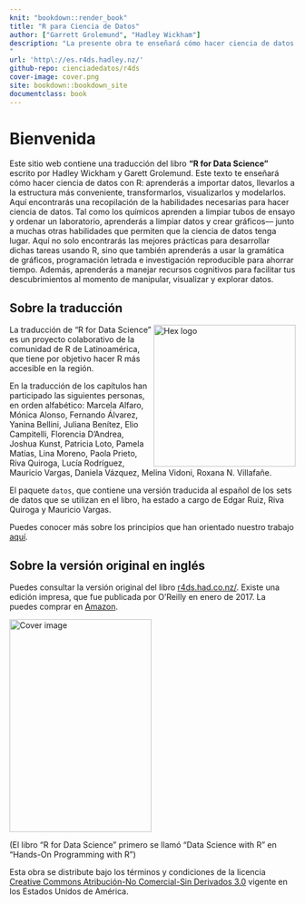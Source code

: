 ```yaml
---
knit: "bookdown::render_book"
title: "R para Ciencia de Datos"
author: ["Garrett Grolemund", "Hadley Wickham"]
description: "La presente obra te enseñará cómo hacer ciencia de datos con R: aprenderás a importar datos en R, llevarlos a la estructura más conveniente, transformarlos, visualizarlos y modelarlos. En este texto encontrarás una recopilación de la habilidades necesarias para hacer ciencia de datos. Tal como los químicos aprenden a limpiar tubos de ensayo y ordenar un laboratorio, aprenderás a limpiar datos y crear gráficos---junto a muchas otras habilidades. Estas habilidades permiten que tenga lugar la ciencia de datos y aquí encontrarás las mejores prácticas para desarrollar dichas tareas usando R. También aprenderás a usar la gramática de gráficos, programación letrada e investigación reproducible para ahorrar tiempo. Además, aprenderás a manejar recursos cognitivos para facilitar tus descubrimientos al momento de manipular, visualizar y explorar datos.
"
url: 'http\://es.r4ds.hadley.nz/'
github-repo: cienciadedatos/r4ds
cover-image: cover.png
site: bookdown::bookdown_site
documentclass: book
---
```


# Bienvenida {-}

Este sitio web contiene una traducción del libro __"R for Data Science"__  escrito por Hadley Wickham y Garett Grolemund. Este texto te enseñará cómo hacer ciencia de datos con R: aprenderás a importar datos, llevarlos a la estructura más conveniente, transformarlos, visualizarlos y modelarlos. Aquí encontrarás una recopilación de la habilidades necesarias para hacer ciencia de datos. 
Tal como los químicos aprenden a limpiar tubos de ensayo y ordenar un laboratorio, aprenderás a limpiar datos y crear gráficos--- junto a muchas otras habilidades que permiten que la ciencia de datos tenga lugar. Aquí no solo encontrarás las mejores prácticas para desarrollar dichas tareas usando R, sino que también aprenderás a usar la gramática de gráficos, programación letrada e investigación reproducible para ahorrar tiempo. Además, aprenderás a manejar recursos cognitivos para facilitar tus descubrimientos al momento de manipular, visualizar y explorar datos.

## Sobre la traducción
<img src="hex_r4ds-es.png" width="250" height="250" align="right" alt="Hex logo" />

La traducción de "R for Data Science" es un proyecto colaborativo de la comunidad de R de Latinoamérica, que tiene por objetivo hacer R más accesible en la región. 

En la traducción de los capítulos han participado las siguientes personas, en orden alfabético: Marcela	Alfaro, Mónica	Alonso, Fernando	Álvarez, Yanina	Bellini, Juliana	Benítez, Elio	Campitelli, Florencia	D'Andrea, Joshua	Kunst, Patricia	Loto, Pamela	Matías, Lina	Moreno, Paola	Prieto, Riva	Quiroga, Lucía	Rodríguez, Mauricio	Vargas, Daniela	Vázquez, Melina	Vidoni, Roxana N.	Villafañe. 

El paquete `datos`, que contiene una versión traducida al español de los sets de datos que se utilizan en el libro, ha estado a cargo de Edgar Ruiz, Riva Quiroga y Mauricio Vargas.

Puedes conocer más sobre los principios que han orientado nuestro trabajo [aquí](https://github.com/cienciadedatos/descripcion-y-orientaciones).

## Sobre la versión original en inglés
Puedes consultar la versión original del libro [r4ds.had.co.nz/](http://r4ds.had.co.nz/). Existe una edición impresa, que fue publicada por O'Reilly en enero de 2017. La puedes comprar en [Amazon](http://amzn.to/2aHLAQ1).

<img src="cover.png" width="250" height="375" alt="Cover image" />

(El libro "R for Data Science" primero se llamó "Data Science with R" en "Hands-On Programming with R")

Esta obra se distribute bajo los términos y condiciones de la licencia [Creative Commons Atribución-No Comercial-Sin Derivados 3.0](http://creativecommons.org/licenses/by-nc-nd/3.0/us/) vigente en los Estados Unidos de América.
